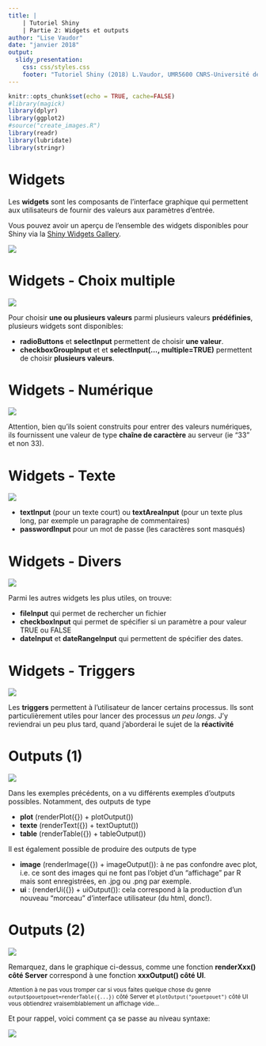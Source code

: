 ```yaml
---
title: |
    | Tutoriel Shiny
    | Partie 2: Widgets et outputs
author: "Lise Vaudor"
date: "janvier 2018"
output: 
  slidy_presentation:
    css: css/styles.css
    footer: "Tutoriel Shiny (2018) L.Vaudor, UMR5600 CNRS-Université de Lyon, plateforme ISIG"
---
```


```r
knitr::opts_chunk$set(echo = TRUE, cache=FALSE)
#library(magick)
library(dplyr)
library(ggplot2)
#source("create_images.R")
library(readr)
library(lubridate)
library(stringr)
```

# Widgets

<div class="left">

Les **widgets** sont les composants de l'interface graphique qui permettent aux utilisateurs de fournir des valeurs aux paramètres d'entrée.

Vous pouvez avoir un aperçu de l'ensemble des widgets disponibles pour Shiny via la [Shiny Widgets Gallery](https://shiny.rstudio.com/gallery/widget-gallery.html).
</div><div class="right">


![](www/diagrams/mygraph4.png)
</div>

# Widgets - Choix multiple

<div class="left">
![](www/figures/choice_levels.png)
</div><div class="right">

Pour choisir **une ou plusieurs valeurs** parmi plusieurs valeurs **prédéfinies**, plusieurs widgets sont disponibles:

- **radioButtons** et **selectInput** permettent de choisir **une valeur**.
- **checkboxGroupInput** et et **selectInput(..., multiple=TRUE)** permettent de choisir **plusieurs valeurs**.
</div>

# Widgets - Numérique
<div class="left">
![](www/figures/choice_numeric.png)
</div><div class="right">
Attention, bien qu'ils soient construits pour entrer des valeurs numériques, ils fournissent une valeur de type **chaîne de caractère** au serveur (ie "33" et non 33).
</div>

# Widgets - Texte
<div class="left">
![](www/figures/choice_text.png)
</div><div class="right">
- **textInput** (pour un texte court) ou **textAreaInput** (pour un texte plus long, par exemple un paragraphe de commentaires)
- **passwordInput** pour un mot de passe (les caractères sont masqués)
</div>

# Widgets - Divers
<div class="left">
![](www/figures/choice_other.png)
</div>
<div class="right">
Parmi les autres widgets les plus utiles, on trouve:

- **fileInput** qui permet de rechercher un fichier
- **checkboxInput** qui permet de spécifier si un paramètre a pour valeur TRUE ou FALSE
- **dateInput** et **dateRangeInput** qui permettent de spécifier des dates.
</div>

# Widgets - Triggers 

<div class="left">
![](www/figures/choice_trigger.png)

</div><div class="right">
Les **triggers** permettent à l'utilisateur de lancer certains processus. Ils sont particulièrement utiles pour lancer des processus *un peu longs*. J'y reviendrai un peu plus tard, quand j'aborderai le sujet de la **réactivité**
</div>

# Outputs (1)

<div class="left">

![](www/diagrams/mygraph3.png)
</div>
<div class="right">

Dans les exemples précédents, on a vu différents exemples d'outputs possibles. Notamment, des outputs de type

- **plot** (renderPlot({}) + plotOutput())
- **texte** (renderText({}) + textOuptut())
- **table** (renderTable({}) + tableOutput())

Il est également possible de produire des outputs de type

- **image** (renderImage({}) + imageOutput()): à ne pas confondre avec plot, i.e. ce sont des images qui ne font pas l'objet d'un "affichage" par R mais sont enregistrées, en .jpg ou .png par exemple.
- **ui** : (renderUi({}) + uiOutput()): cela correspond à la production d'un nouveau "morceau" d'interface utilisateur (du html, donc!).
</div>

# Outputs (2)

<div class="left">
![](www/figures/outputs.png)

Remarquez, dans le graphique ci-dessus, comme une fonction **renderXxx() côté Server** correspond à une fonction **xxxOutput() côté UI**.

<small> Attention à ne pas vous tromper car si vous faites quelque chose du genre `output$pouetpouet=renderTable({...})` côté Server et `plotOutput("pouetpouet")` côté UI vous obtiendrez vraisemblablement un affichage vide...</small>

</div>
<div class="right">

Et pour rappel, voici comment ça se passe au niveau syntaxe:

![](www/figures/render_reactive_output.png)
</div>